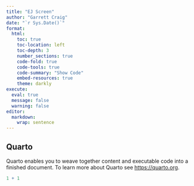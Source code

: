 ```yaml
---
title: "EJ Screen"
author: "Garrett Craig"
date: "`r Sys.Date()`"
format:
  html:
    toc: true
    toc-location: left
    toc-depth: 3
    number_sections: true
    code-fold: true
    code-tools: true
    code-summary: "Show Code"
    embed-resources: true
    theme: darkly
execute:
  eval: true
  message: false
  warning: false
editor: 
  markdown: 
    wrap: sentence 
---
```


## Quarto

Quarto enables you to weave together content and executable code into a finished document.
To learn more about Quarto see <https://quarto.org>.

```r
1 + 1
```